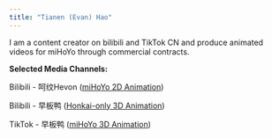 ```yaml
---
title: "Tianen (Evan) Hao"
---
```


I am a content creator on bilibili and TikTok CN and produce animated videos for miHoYo through commercial contracts.

**Selected Media Channels:**\

Bilibili - 呵纹Hevon ([miHoYo 2D Animation](https://b23.tv/x3pZHba))

Bilibili - 早板鸭 ([Honkai-only 3D Animation](https://b23.tv/8rvgnG2))

TikTok - 早板鸭 ([miHoYo 3D Animation](https://v.douyin.com/iLv7f7KY))
